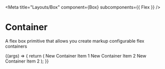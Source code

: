 
<Meta title="Layouts/Box" component={Box} subcomponents={{ Flex }} />

# Container

<StoryStatus status="stable" />

A flex box primitive that allows you create markup configurable flex containers

<Preview>
  <Story
    name="Box"
    withSource="open"
    args={{
      display: 'flex',
      flexDirection: 'column',
    }}
  >
    {(args) => {
      return (
        <Flex {...args}>
          <Box style={{ padding: 10, background: 'blue', color: 'white' }}>
            New Container Item 1
          </Box>
          <Flex row style={{ padding: 10, background: 'blue', color: 'white' }}>
            <Box style={{ padding: 10, background: 'blue', color: 'white' }}>
              New Container Item 2
            </Box>
            <Box style={{ padding: 10, background: 'blue', color: 'white' }}>
              New Container Item 2
            </Box>
          </Flex>
        </Flex>
      );
    }}
  </Story>
</Preview>

<Props of={Box} />
